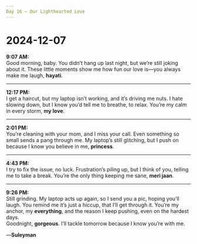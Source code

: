 ```yaml
---
Day 16 – Our Lighthearted Love
---
```


# 2024-12-07

**9:07 AM:**  
Good morning, baby. You didn’t hang up last night, but we’re still joking about it. These little moments show me how fun our love is—you always make me laugh, **hayati**.

---

**12:17 PM:**  
I get a haircut, but my laptop isn’t working, and it’s driving me nuts. I hate slowing down, but I know you’d tell me to breathe, to relax. You’re my calm in every storm, **my love**.

---

**2:01 PM:**  
You’re cleaning with your mom, and I miss your call. Even something so small sends a pang through me. My laptop’s still glitching, but I push on because I know you believe in me, **princess**.

---

**4:43 PM:**  
I try to fix the issue, no luck. Frustration’s piling up, but I think of you, telling me to take a break. You’re the only thing keeping me sane, **meri jaan**.

---

**9:26 PM:**  
Still grinding. My laptop acts up again, so I send you a pic, hoping you’ll laugh. You remind me it’s just a hiccup, that I’ll get through it. You’re my anchor, my **everything**, and the reason I keep pushing, even on the hardest days.  
Goodnight, **gorgeous**. I’ll tackle tomorrow because I know you’re with me.

—**Suleyman**

